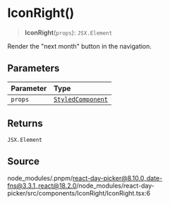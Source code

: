 # IconRight()

<a id="undefined" name="undefined"></a>

> **IconRight**(`props`): `JSX.Element`

Render the "next month" button in the navigation.

## Parameters

| Parameter | Type |
| :------ | :------ |
| `props` | [`StyledComponent`](/docs/api/main/type-aliases/StyledComponent.md) |

## Returns

`JSX.Element`

## Source

node\_modules/.pnpm/react-day-picker@8.10.0\_date-fns@3.3.1\_react@18.2.0/node\_modules/react-day-picker/src/components/IconRight/IconRight.tsx:6
